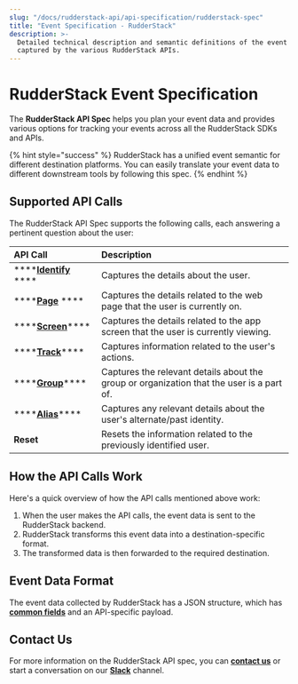 ```yaml
---
slug: "/docs/rudderstack-api/api-specification/rudderstack-spec"
title: "Event Specification - RudderStack"
description: >-
  Detailed technical description and semantic definitions of the event data
  captured by the various RudderStack APIs.
---
```


# RudderStack Event Specification

The **RudderStack API Spec** helps you plan your event data and provides various options for tracking your events across all the RudderStack SDKs and APIs.

{% hint style="success" %}
RudderStack has a unified event semantic for different destination platforms.
You can easily translate your event data to different downstream tools by
following this spec.
{% endhint %}

## Supported API Calls

The RudderStack API Spec supports the following calls, each answering a pertinent question about the user:

| **API Call**                                 | **Description**                                                                           |
| :------------------------------------------- | :---------------------------------------------------------------------------------------- |
| \*\*\*\*[**Identify**](identify.md) \*\*\*\* | Captures the details about the user.                                                      |
| \*\*\*\*[**Page**](page.md) \*\*\*\*         | Captures the details related to the web page that the user is currently on.               |
| \*\*\*\*[**Screen**](screen.md)\*\*\*\*      | Captures the details related to the app screen that the user is currently viewing.        |
| \*\*\*\*[**Track**](track.md)\*\*\*\*        | Captures information related to the user's actions.                                       |
| \*\*\*\*[**Group**](group.md)\*\*\*\*        | Captures the relevant details about the group or organization that the user is a part of. |
| \*\*\*\*[**Alias**](alias.md)\*\*\*\*        | Captures any relevant details about the user's alternate/past identity.                   |
| **Reset**                                    | Resets the information related to the previously identified user.                         |

## How the API Calls Work

Here's a quick overview of how the API calls mentioned above work:

1. When the user makes the API calls, the event data is sent to the RudderStack backend.
2. RudderStack transforms this event data into a destination-specific format.
3. The transformed data is then forwarded to the required destination.

## Event Data Format

The event data collected by RudderStack has a JSON structure, which has [**common fields**](common-fields.md) and an API-specific payload.

## Contact Us

For more information on the RudderStack API spec, you can [**contact us**](mailto:%20docs@rudderstack.com) or start a conversation on our [**Slack**](https://resources.rudderstack.com/join-rudderstack-slack) channel.
